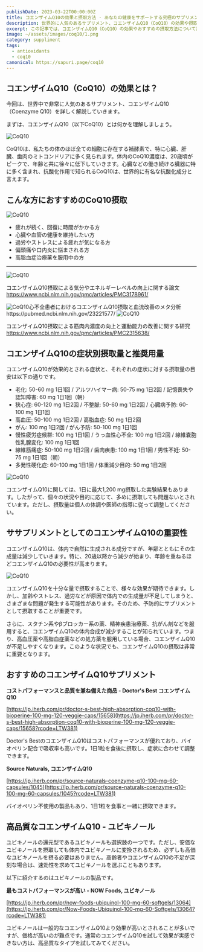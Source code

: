 ```yaml
---
publishDate: 2023-03-22T00:00:00Z
title: コエンザイムQ10の効果と摂取方法 - あなたの健康をサポートする究極のサプリメント
description: 世界的に人気のあるサプリメント、コエンザイムQ10（CoQ10）の効果や摂取方法を詳しく解説。疲れが続く方や心臓の健康を維持したい方におすすめのCoQ10の摂取方法や適切な量をご紹介します。
excerpt: この記事では、コエンザイムQ10（CoQ10）の効果やおすすめの摂取方法について詳しく解説します。疲れや心臓の健康、アンチエイジングなど、様々な効果が期待できるCoQ10を上手に活用しましょう。
image: ~/assets/images/coq10/1.png
category: suppliment
tags:
  - antioxidants
  - coq10
canonical: https://sapuri.page/coq10
---
```




## コエンザイムQ10（CoQ10）の効果とは？


今回は、世界中で非常に人気のあるサプリメント、コエンザイムQ10（Coenzyme Q10）を詳しく解説していきます。

まずは、コエンザイムQ10（以下CoQ10）とは何かを理解しましょう。


<Image src={second} alt="CoQ10" format="jpeg" />

CoQ10は、私たちの体のほぼ全ての細胞に存在する補酵素で、特に心臓、肝臓、歯肉のミトコンドリアに多く見られます。体内のCoQ10濃度は、20歳頃がピークで、年齢と共に徐々に低下していきます。心臓などの働き続ける臓器に特に多く含まれ、抗酸化作用で知られるCoQ10は、世界的に有名な抗酸化成分と言えます。


## こんな方におすすめのCoQ10摂取

<Image src={third} alt="CoQ10" format="jpeg" />


- 疲れが続く、回復に時間がかかる方
- 心臓や血管の健康を維持したい方
- 過労やストレスによる疲れが気になる方
- 偏頭痛や口内炎に悩まされる方
- 高脂血症治療薬を服用中の方


---

<Image src={number4} alt="CoQ10" format="jpeg" />

コエンザイムQ10摂取による気分やエネルギーレベルの向上に関する論文
https://www.ncbi.nlm.nih.gov/pmc/articles/PMC3178961/


<Image src={number5} alt="CoQ10" format="jpeg" />
​
心不全患者におけるコエンザイムQ10摂取と血流改善のメタ分析
https://pubmed.ncbi.nlm.nih.gov/23221577/

<Image src={number6} alt="CoQ10" format="jpeg" />

コエンザイムQ10摂取による筋肉内濃度の向上と運動能力の改善に関する研究
https://www.ncbi.nlm.nih.gov/pmc/articles/PMC2315638/


## コエンザイムQ10の症状別摂取量と推奨用量

コエンザイムQ10が効果的とされる症状と、それぞれの症状に対する摂取量の目安は以下の通りです。


- 老化: 50-60 mg 1日1回 / アルツハイマー病: 50-75 mg 1日2回 / 記憶喪失や認知障害: 60 mg 1日1回（朝）
- 狭心症: 60-120 mg 1日2回 / 不整脈: 50-60 mg 1日2回 / 心臓病予防: 60-100 mg 1日1回
- 高血圧: 50-100 mg 1日2回 / 高脂血症: 50 mg 1日2回
- がん: 100 mg 1日2回 / がん予防: 50-100 mg 1日1回
- 慢性疲労症候群: 100 mg 1日1回 / うっ血性心不全: 100 mg 1日2回 / 線維嚢胞性乳腺変化: 100 mg 1日1回
- 線維筋痛症: 50-100 mg 1日2回 / 歯肉疾患: 100 mg 1日1回 / 男性不妊: 50-75 mg 1日1回（朝）
- 多発性硬化症: 60-100 mg 1日1回 / 体重減少目的: 50 mg 1日2回


<Image src={number7} alt="CoQ10" format="jpeg" />

コエンザイムQ10に関しては、1日に最大1,200 mg摂取した実験結果もあります。したがって、個々の状況や目的に応じて、多めに摂取しても問題ないとされています。ただし、摂取量は個人の体調や医師の指導に従って調整してください。


## ササプリメントとしてのコエンザイムQ10の重要性

コエンザイムQ10は、体内で自然に生成される成分ですが、年齢とともにその生成量は減少していきます。特に、20歳以降から減少が始まり、年齢を重ねるほどコエンザイムQ10の必要性が高まります。


<Image src={number8} alt="CoQ10" format="jpeg" />

コエンザイムQ10を十分な量で摂取することで、様々な効果が期待できます。しかし、加齢やストレス、過労などが原因で体内での生成量が不足してしまうと、さまざまな問題が発生する可能性があります。そのため、予防的にサプリメントとして摂取することが重要です。

さらに、スタチン系やβブロッカー系の薬、精神疾患治療薬、抗がん剤などを服用すると、コエンザイムQ10の体内合成が減少することが知られています。つまり、高血圧薬や高脂血症薬などの処方薬を服用している場合、コエンザイムQ10が不足しやすくなります。このような状況でも、コエンザイムQ10の摂取は非常に重要となります。



## おすすめのコエンザイムQ10サプリメント


**コストパフォーマンスと品質を兼ね備えた商品 - Doctor's Best コエンザイムQ10**

[https://jp.iherb.com/pr/doctor-s-best-high-absorption-coq10-with-bioperine-100-mg-120-veggie-caps/15658](https://jp.iherb.com/pr/doctor-s-best-high-absorption-coq10-with-bioperine-100-mg-120-veggie-caps/15658?rcode=LTW381)

Doctor's BestのコエンザイムQ10はコストパフォーマンスが優れており、バイオペリン配合で吸収率も高いです。1日1粒を食後に摂取し、症状に合わせて調整できます。

**Source Naturals, コエンザイムQ10**

[https://jp.iherb.com/pr/source-naturals-coenzyme-q10-100-mg-60-capsules/1045](https://jp.iherb.com/pr/source-naturals-coenzyme-q10-100-mg-60-capsules/1045?rcode=LTW381)

バイオペリン不使用の製品もあり、1日1粒を食事と一緒に摂取できます。

## 高品質なコエンザイムQ10 - ユビキノール

ユビキノールの還元型であるユビキノールも選択肢の一つです。ただし、安価なユビキノールを摂取しても体内でユビキノールに変換されるため、必ずしも高価なユビキノールを摂る必要はありません。高齢者やコエンザイムQ10の不足が深刻な場合は、速効性を求めてユビキノールを選ぶこともあります。

以下に紹介するのはユビキノールの製品です。

**最もコストパフォーマンスが高い - NOW Foods, ユビキノール**

[https://jp.iherb.com/pr/now-foods-ubiquinol-100-mg-60-softgels/13064](https://jp.iherb.com/pr/Now-Foods-Ubiquinol-100-mg-60-Softgels/13064?rcode=LTW381)


ユビキノールは一般的なコエンザイムQ10より効果が高いとされることが多いですが、価格が高いのが難点です。通常のコエンザイムQ10を試して効果が実感できない方は、高品質なタイプを試してみてください。
